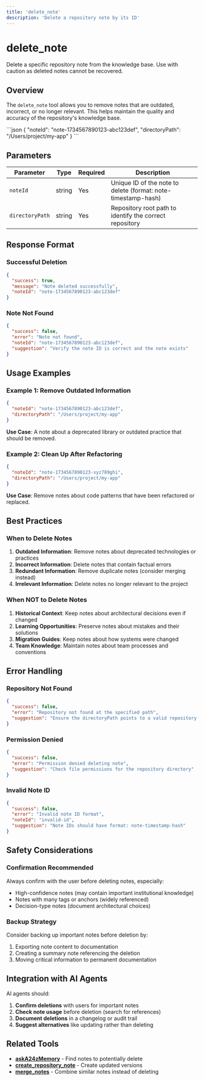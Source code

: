 ```yaml
---
title: 'delete_note'
description: 'Delete a repository note by its ID'
---
```


# delete_note

Delete a specific repository note from the knowledge base. Use with caution as deleted notes cannot be recovered.

## Overview

The `delete_note` tool allows you to remove notes that are outdated, incorrect, or no longer relevant. This helps maintain the quality and accuracy of the repository's knowledge base.

<RequestExample>
```json
{
  "noteId": "note-1734567890123-abc123def",
  "directoryPath": "/Users/project/my-app"
}
```
</RequestExample>

## Parameters

| Parameter       | Type   | Required | Description                                                   |
| --------------- | ------ | -------- | ------------------------------------------------------------- |
| `noteId`        | string | Yes      | Unique ID of the note to delete (format: note-timestamp-hash) |
| `directoryPath` | string | Yes      | Repository root path to identify the correct repository       |

## Response Format

### Successful Deletion

```json
{
  "success": true,
  "message": "Note deleted successfully",
  "noteId": "note-1734567890123-abc123def"
}
```

### Note Not Found

```json
{
  "success": false,
  "error": "Note not found",
  "noteId": "note-1734567890123-abc123def",
  "suggestion": "Verify the note ID is correct and the note exists"
}
```

## Usage Examples

### Example 1: Remove Outdated Information

```json
{
  "noteId": "note-1734567890123-abc123def",
  "directoryPath": "/Users/project/my-app"
}
```

**Use Case**: A note about a deprecated library or outdated practice that should be removed.

### Example 2: Clean Up After Refactoring

```json
{
  "noteId": "note-1734567890123-xyz789ghi",
  "directoryPath": "/Users/project/my-app"
}
```

**Use Case**: Remove notes about code patterns that have been refactored or replaced.

## Best Practices

### When to Delete Notes

1. **Outdated Information**: Remove notes about deprecated technologies or practices
2. **Incorrect Information**: Delete notes that contain factual errors
3. **Redundant Information**: Remove duplicate notes (consider merging instead)
4. **Irrelevant Information**: Delete notes no longer relevant to the project

### When NOT to Delete Notes

1. **Historical Context**: Keep notes about architectural decisions even if changed
2. **Learning Opportunities**: Preserve notes about mistakes and their solutions
3. **Migration Guides**: Keep notes about how systems were changed
4. **Team Knowledge**: Maintain notes about team processes and conventions

## Error Handling

### Repository Not Found

```json
{
  "success": false,
  "error": "Repository not found at the specified path",
  "suggestion": "Ensure the directoryPath points to a valid repository root"
}
```

### Permission Denied

```json
{
  "success": false,
  "error": "Permission denied deleting note",
  "suggestion": "Check file permissions for the repository directory"
}
```

### Invalid Note ID

```json
{
  "success": false,
  "error": "Invalid note ID format",
  "noteId": "invalid-id",
  "suggestion": "Note IDs should have format: note-timestamp-hash"
}
```

## Safety Considerations

### Confirmation Recommended

Always confirm with the user before deleting notes, especially:

- High-confidence notes (may contain important institutional knowledge)
- Notes with many tags or anchors (widely referenced)
- Decision-type notes (document architectural choices)

### Backup Strategy

Consider backing up important notes before deletion by:

1. Exporting note content to documentation
2. Creating a summary note referencing the deletion
3. Moving critical information to permanent documentation

## Integration with AI Agents

AI agents should:

1. **Confirm deletions** with users for important notes
2. **Check note usage** before deletion (search for references)
3. **Document deletions** in a changelog or audit trail
4. **Suggest alternatives** like updating rather than deleting

## Related Tools

- **[askA24zMemory](/api/askA24zMemory)** - Find notes to potentially delete
- **[create_repository_note](/api/create-repository-note)** - Create updated versions
- **[merge_notes](/api/merge-notes)** - Combine similar notes instead of deleting

